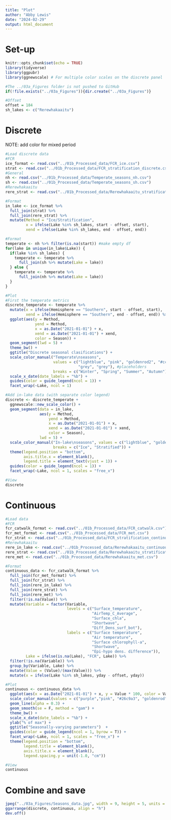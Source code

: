 ```yaml
---
title: "Plot"
author: "Abby Lewis"
date: "2024-02-29"
output: html_document
---
```


# Set-up

```r
knitr::opts_chunk$set(echo = TRUE)
library(tidyverse)
library(ggpubr)
library(ggnewscale) # For multiple color scales on the discrete panel

#The ../03a_Figures folder is not pushed to GitHub
if(!file.exists("../03a_Figures")){dir.create("../03a_Figures")}

#Offset
offset = 184
sh_lakes <- c("Rerewhakaaitu")
```

# Discrete

NOTE: add color for mixed period

```r
#Load discrete data
#FCR
ice_format <- read.csv("../01b_Processed_data/FCR_ice.csv") 
strat <- read.csv("../01b_Processed_data/FCR_stratification_discrete.csv") 
#General
nh <- read.csv("../01b_Processed_data/Temperate_seasons_nh.csv")
sh <- read.csv("../01b_Processed_data/Temperate_seasons_sh.csv")
#Rerewhakaaitu
rere_strat <- read.csv("../01b_Processed_data/Rerewhakaaitu_stratification_discrete.csv") 

#Format
in_lake <- ice_format %>%
  full_join(strat) %>% 
  full_join(rere_strat) %>%
  mutate(Method = "Ice/Stratification",
         x = ifelse(Lake %in% sh_lakes, start - offset, start),
         xend = ifelse(Lake %in% sh_lakes, end - offset, end))

#Format
temperate <- nh %>% filter(is.na(start)) #make empty df
for(lake in unique(in_lake$Lake)) {
  if(lake %in% sh_lakes) {
    temperate <- temperate %>%
      full_join(sh %>% mutate(Lake = lake))
  } else {
    temperate <- temperate %>%
      full_join(nh %>% mutate(Lake = lake))
  }
}

#Plot
#First the temperate metrics
discrete_temperate <- temperate %>%
  mutate(x = ifelse(Hemisphere == "Southern", start - offset, start),
         xend = ifelse(Hemisphere == "Southern", end - offset, end)) %>%
  ggplot(aes(y = Method, 
             yend = Method, 
             x = as.Date("2021-01-01") + x, 
             xend = as.Date("2021-01-01") + xend, 
             color = Season)) +
  geom_segment(lwd = 5) +
  theme_bw() +
  ggtitle("Discrete seasonal clasifications") +
  scale_color_manual("Temperate\nseasons",
                     values = c("lightblue", "pink", "goldenrod2", "#cc5500", 
                                "grey", "grey"), #placeholders
                     breaks = c("Winter", "Spring", "Summer", "Autumn")) +
  scale_x_date(date_labels = "%b") +
  guides(color = guide_legend(ncol = 1)) +
  facet_wrap(~Lake, ncol = 1)

#Add in-lake data (with separate color legend)
discrete <- discrete_temperate +
  ggnewscale::new_scale_color() +
  geom_segment(data = in_lake, 
               aes(y = Method, 
                   yend = Method, 
                   x = as.Date("2021-01-01") + x, 
                   xend = as.Date("2021-01-01") + xend, 
                   color = Season), 
               lwd = 5) +
  scale_color_manual("In-lake\nseasons", values = c("lightblue", "goldenrod2"),
                     breaks = c("Ice", "Stratified")) +
  theme(legend.position = "bottom",
        axis.title.x = element_blank(),
        legend.title = element_text(vjust = 1)) +
  guides(color = guide_legend(ncol = 1)) +
  facet_wrap(~Lake, ncol = 1, scales = "free_x")

#View
discrete
```

# Continuous

```r
#Load data
#FCR
fcr_catwalk_format <- read.csv("../01b_Processed_data/FCR_catwalk.csv")
fcr_met_format <- read.csv("../01b_Processed_data/FCR_met.csv")
fcr_strat <- read.csv("../01b_Processed_data/FCR_stratification_continuous.csv")
#Rerewhakaaitu
rere_in_lake <- read.csv("../01b_Processed_data/Rerewhakaaitu_continuous.csv")
rere_strat <- read.csv("../01b_Processed_data/Rerewhakaaitu_stratification_continuous.csv")
rere_met <- read.csv("../01b_Processed_data/Rerewhakaaitu_met.csv")

#Format
continuous_data <- fcr_catwalk_format %>%
  full_join(fcr_met_format) %>%
  full_join(fcr_strat) %>%
  full_join(rere_in_lake) %>%
  full_join(rere_strat) %>%
  full_join(rere_met) %>%
  filter(!is.na(Value)) %>%
  mutate(Variable = factor(Variable, 
                           levels = c("Surface_temperature", 
                                      "AirTemp_C_Average", 
                                      "Surface_chla", 
                                      "Shortwave",
                                      "Diff_Dens_surf_bot"),
                           labels = c("Surface temperature", 
                                      "Air temperature",
                                      "Surface chlorophyll-a",
                                      "Shortwave",
                                      "Epi-hypo dens. difference")),
         Lake = ifelse(is.na(Lake), "FCR", Lake)) %>%
  filter(!is.na(Variable)) %>%
  group_by(Variable, Lake) %>%
  mutate(Value = (Value)/(max(Value))) %>%
  mutate(x = ifelse(Lake %in% sh_lakes, yday - offset, yday))

#Plot
continuous <- continuous_data %>%
  ggplot(aes(x = as.Date("2021-01-01") + x, y = Value * 100, color = Variable)) +
  scale_color_manual(values = c("purple","pink", "#26c9a3", "goldenrod", "grey50")) +
  geom_line(alpha = 0.3) +
  geom_smooth(se = F, method = "gam") +
  theme_bw() + 
  scale_x_date(date_labels = "%b") +
  ylab("% of max") +
  ggtitle("Seasonally-varying parameters")  +
  guides(color = guide_legend(ncol = 1, byrow = T)) +
  facet_wrap(~Lake, ncol = 1, scales = "free_x") +
  theme(legend.position = "bottom",
        legend.title = element_blank(),
        axis.title.x = element_blank(),
        legend.spacing.y = unit(-1.0, "cm"))

#View
continuous
```

# Combine and save

```r
jpeg("../03a_Figures/Seasons_data.jpg", width = 9, height = 5, units = "in", res = 300)
ggarrange(discrete, continuous, align = "h")
dev.off()
```
